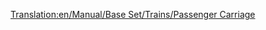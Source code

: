 [[Translation:en/Manual/Base Set/Trains/Passenger Carriage]]
{{es/Manual/Base Set/Trains/Vagones|Imagen=[[File:en/Manual/Base Set/Trains/Passengercarriage.png|Vagón de Pasajeros de clima Templado]] [[File:en/Manual/Base Set/Trains/Passengercarriagex.png|Vagón de Pasajeros de clima Subártico y Subtropical]] [[File:en/Manual/Base Set/Trains/Passengercarriagetoyland.png|Vagón de Pasajeros de clima Fantasía]]
|Nombre=Vagón de Pasajeros
|PrecioNormal=2.894 € (1.447 £)
|PesoNormal=25 / 27 t
|CapacidadNormal=40 pasajeros
|PrecioMono="
|PesoMono=25 / 27 t
|CapacidadMono=45 pasajeros
|PrecioMag="
|PesoMag=25 / 27 t
|CapacidadMag=47 pasajeros
|Descripción=Just your typical people carrier. Consists of a light-weight framework with benches inside. On the benches people sit as they fall asleep, read or converse until they reach their destination.
}}